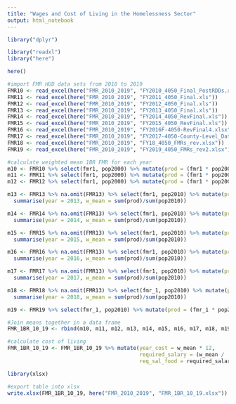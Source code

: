 ```yaml
---
title: "Wages and Cost of Living in the Homelessness Sector"
output: html_notebook
---
```


```r
library("dplyr")

library("readxl")
library("here")

here()

#import FMR HUD data sets from 2010 to 2019
FMR10 <- read_excel(here("FMR_2010_2019", "FY2010_4050_Final_PostRDDs.xls"))
FMR11 <- read_excel(here("FMR_2010_2019", "FY2011_4050_Final.xls"))
FMR12 <- read_excel(here("FMR_2010_2019", "FY2012_4050_Final.xls"))
FMR13 <- read_excel(here("FMR_2010_2019", "FY2013_4050_Final.xls"))
FMR14 <- read_excel(here("FMR_2010_2019", "FY2014_4050_RevFinal.xls"))
FMR15 <- read_excel(here("FMR_2010_2019", "FY2015_4050_RevFinal.xls"))
FMR16 <- read_excel(here("FMR_2010_2019", "FY2016F-4050-RevFinal4.xlsx"))
FMR17 <- read_excel(here("FMR_2010_2019", "FY2017-4050-County-Level_Data.xlsx"))
FMR18 <- read_excel(here("FMR_2010_2019", "FY18_4050_FMRs_rev.xlsx"))
FMR19 <- read_excel(here("FMR_2010_2019", "FY2019_4050_FMRs_rev2.xlsx"))
```


```r
#calculate weighted mean 1BR FMR for each year 
m10 <- FMR10 %>% select(fmr1, pop2000) %>% mutate(prod = (fmr1 * pop2000)) %>% summarise(year = 2010, w_mean = sum(prod)/sum(pop2000))
m11 <- FMR11 %>% select(fmr1, pop2000) %>% mutate(prod = (fmr1 * pop2000)) %>%  summarise(year = 2011,w_mean = sum(prod)/sum(pop2000))
m12 <- FMR12 %>% select(fmr1, pop2000) %>% mutate(prod = (fmr1 * pop2000)) %>%  summarise(year = 2012,w_mean = sum(prod)/sum(pop2000))

m13 <- FMR13 %>% na.omit(FMR13) %>% select(fmr1, pop2010) %>% mutate(prod = fmr1*pop2010) %>% 
  summarise(year = 2013, w_mean = sum(prod)/sum(pop2010))

m14 <- FMR14 %>% na.omit(FMR13) %>% select(fmr1, pop2010) %>% mutate(prod = fmr1*pop2010) %>% 
  summarise(year = 2014, w_mean = sum(prod)/sum(pop2010))

m15 <- FMR15 %>% na.omit(FMR13) %>% select(fmr1, pop2010) %>% mutate(prod = fmr1*pop2010) %>% 
  summarise(year = 2015, w_mean = sum(prod)/sum(pop2010))

m16 <- FMR16 %>% na.omit(FMR13) %>% select(fmr1, pop2010) %>% mutate(prod = fmr1*pop2010) %>% 
  summarise(year = 2016, w_mean = sum(prod)/sum(pop2010))

m17 <- FMR17 %>% na.omit(FMR13) %>% select(fmr1, pop2010) %>% mutate(prod = fmr1*pop2010) %>% 
  summarise(year = 2017, w_mean = sum(prod)/sum(pop2010))

m18 <- FMR18 %>% na.omit(FMR13) %>% select(fmr_1, pop2010) %>% mutate(prod = fmr_1*pop2010) %>% 
  summarise(year = 2018, w_mean = sum(prod)/sum(pop2010))

m19 <- FMR19 %>% select(fmr_1, pop2010) %>% mutate(prod = (fmr_1 * pop2010)) %>% summarise(year = 2019,w_mean = sum(prod)/sum(pop2010))

#Join means together in a data frame
FMR_1BR_10_19 <- rbind(m10, m11, m12, m13, m14, m15, m16, m17, m18, m19)

#calculate cost of living
FMR_1BR_10_19 <- FMR_1BR_10_19 %>% mutate(year_cost = w_mean * 12, 
                                          required_salary = (w_mean / .3) * 12,
                                          req_sal_food = required_salary + (300 * 12)) # Assume food costs $300 per month
```


```r
library(xlsx)

#export table into xlsx
write.xlsx(FMR_1BR_10_19, here("FMR_2010_2019", "FMR_1BR_10_19.xlsx"))
```



